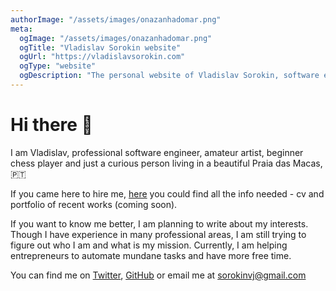 ```yaml
---
authorImage: "/assets/images/onazanhadomar.png"
meta:
  ogImage: "/assets/images/onazanhadomar.png"
  ogTitle: "Vladislav Sorokin website"
  ogUrl: "https://vladislavsorokin.com"
  ogType: "website"
  ogDescription: "The personal website of Vladislav Sorokin, software engineer."
---
```


# Hi there 👋

I am Vladislav, professional software engineer, amateur artist,
beginner chess player and just a curious person living in a beautiful
Praia das Macas, 🇵🇹

If you came here to hire me, [here]("/cv") you could find
all the info needed - cv and portfolio of recent works (coming soon).

If you want to know me better, I am planning to write about my interests.
Though I have experience in many professional areas, I am still trying to figure out who I am
and what is my mission. Currently, I am helping entrepreneurs to automate mundane
tasks and have more free time.

You can find me on [Twitter](twitter.com/sorokinvj),
[GitHub](github.com/sorokinvj) or email me at <sorokinvj@gmail.com>
